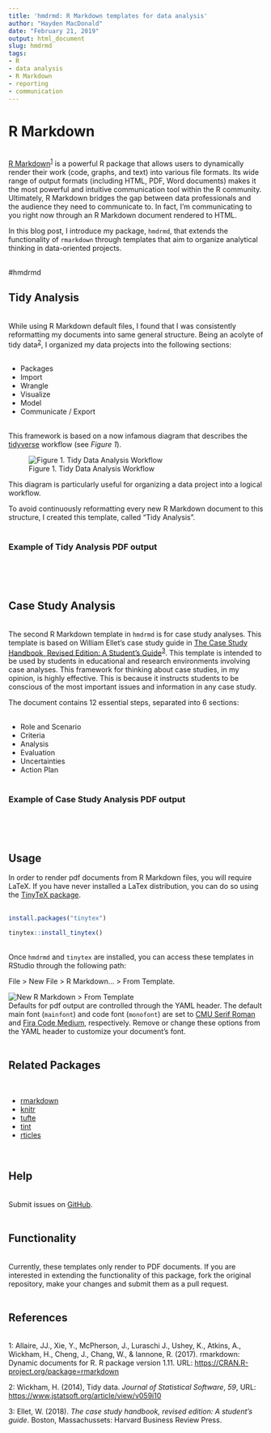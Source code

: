 ---
title: 'hmdrmd: R Markdown templates for data analysis'
author: "Hayden MacDonald"
date: "February 21, 2019"
output: html_document
slug: hmdrmd
tags: 
- R
- data analysis
- R Markdown
- reporting
- communication
---

# R Markdown
&nbsp;  
[R Markdown](https://rmarkdown.rstudio.com/){target="_blank"}</a><sup>[1](#myfootnote1)</sup> is a powerful R package that allows users to dynamically render their work (code, graphs, and text) into various file formats. Its wide range of output formats (including HTML, PDF, Word documents) makes it the most powerful and intuitive communication tool within the R community. Ultimately, R Markdown bridges the gap between data professionals and the audience they need to communicate to. In fact, I'm communicating to you right now through an R Markdown document rendered to HTML.  

In this blog post, I introduce my package, `hmdrmd`, that extends the functionality of `rmarkdown` through templates that aim to organize analytical thinking in data-oriented projects.  
&nbsp;

#hmdrmd
&nbsp;  

## Tidy Analysis
&nbsp;  
While using R Markdown default files, I found that I was consistently reformatting my documents into same general structure. Being an acolyte of tidy data<sup>[2](#myfootnote2)</sup>, I organized my data projects into the following sections:  
&nbsp;  

- Packages
- Import
- Wrangle
- Visualize
- Model
- Communicate / Export  
&nbsp;  

This framework is based on a now infamous diagram that describes the [tidyverse](https://www.tidyverse.org/) workflow (see *Figure 1*).

![Figure 1. Tidy Data Analysis Workflow](/img/tidy.png)

This diagram is particularly useful for organizing a data project into a logical workflow.  

To avoid continuously reformatting every new R Markdown document to this structure, I created this template, called "Tidy Analysis".  
&nbsp;  

### Example of Tidy Analysis PDF output
![]()
![]()

&nbsp;  

## Case Study Analysis
&nbsp;  
The second R Markdown template in `hmdrmd` is for case study analyses. This template is based on William Ellet's case study guide in [The Case Study Handbook, Revised Edition: A Student's Guide](https://hbr.org/product/the-case-study-handbook-revised-edition-a-student-s-guide/10208E-KND-ENG)<sup>[3](#myfootnote3)</sup>. This template is intended to be used by students in educational and research environments involving case analyses. This framework for thinking about case studies, in my opinion, is highly effective. This is because it instructs students to be conscious of the most important issues and information in any case study.  

The document contains 12 essential steps, separated into 6 sections:  
&nbsp;  

- Role and Scenario
- Criteria
- Analysis
- Evaluation
- Uncertainties
- Action Plan  
&nbsp;  

### Example of Case Study Analysis PDF output

![]()
![]()
![]()

&nbsp;  

## Usage

In order to render pdf documents from R Markdown files, you will require LaTeX. If you have never installed a LaTex distribution, you can do so using the [TinyTeX package](https://github.com/yihui/tinytex).  
&nbsp;  
```{r, eval = FALSE}
install.packages("tinytex")

tinytex::install_tinytex()
```
&nbsp;  
Once `hmdrmd` and `tinytex` are installed, you can access these templates in RStudio through the following path:  

File > New File > R Markdown... > From Template.  

![New R Markdown > From Template](/img/templates.png)  
Defaults for pdf output are controlled through the YAML header. The default main font (`mainfont`) and code font (`monofont`) are set to [CMU Serif Roman](https://www.fontsquirrel.com/fonts/computer-modern){target="_blank"} and [Fira Code Medium](https://github.com/tonsky/FiraCode){target="_blank"}, respectively. Remove or change these options from the YAML header to customize your document's font.  
&nbsp;  

## Related Packages
&nbsp;  

- [rmarkdown](https://github.com/rstudio/rmarkdown){target="_blank"}
- [knitr](https://github.com/yihui/knitr){target="_blank"}
- [tufte](https://github.com/rstudio/tufte){target="_blank"}
- [tint](https://github.com/eddelbuettel/tint){target="_blank"}
- [rticles](https://github.com/rstudio/rticles){target="_blank"}

&nbsp;  

## Help 
&nbsp;  
Submit issues on [GitHub](https://github.com/HaydenMacDonald/hmdrmd){target="_blank"}.  
&nbsp;  

## Functionality
&nbsp;  
Currently, these templates only render to PDF documents. If you are interested in extending the functionality of this package, fork the original repository, make your changes and submit them as a pull request.  
&nbsp;  

## References
&nbsp;  
<a name="myfootnote1">1</a>: Allaire, JJ., Xie, Y., McPherson, J., Luraschi J., Ushey, K., Atkins, A., Wickham, H., Cheng, J., Chang, W., & Iannone, R. (2017). rmarkdown: Dynamic documents for R. R package version 1.11. URL: [https://CRAN.R-project.org/package=rmarkdown](https://CRAN.R-project.org/package=rmarkdown){target="_blank"}  

<a name="myfootnote2">2</a>: Wickham, H. (2014), Tidy data. *Journal of Statistical Software*, *59*, URL: [https://www.jstatsoft.org/article/view/v059i10](https://www.jstatsoft.org/article/view/v059i10){target="_blank"}  

<a name="myfootnote3">3</a>: Ellet, W. (2018). *The case study handbook, revised edition: A student's guide*. Boston, Massachussets: Harvard Business Review Press.  








